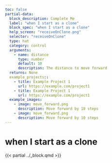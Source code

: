 ```yaml
---
toc: false
partial-data:
  block_description: Complete Me
  label: "when I start as a clone"
  block_spec: "when I start as a clone"
  help_screen: "receiveOnClone.png"
  selector: "receiveOnClone"
  type: hat
  category: control
  arguments:
    - name: distance
      type: number
      default: 10
      description: The distance to move forward
  returns: None
  example_projects::
    - title: Example Project 1
      url: https://example.com/project1
    - title: Example Project 1
      url: https://example.com/project1
  example_images:
    - image: move_forward.png
      description: Move forward by 10 steps
    - image: move_forward.png
      description: Move forward by 10 steps
---
```


# when I start as a clone {.unnumbered}

{{< partial ../_block.qmd >}}
